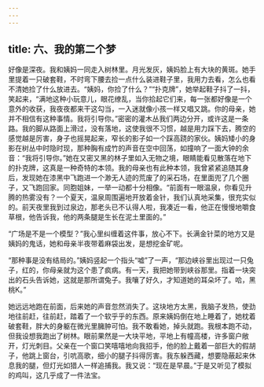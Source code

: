 ```yaml
---
---
---
```

title: 六、我的第二个梦
---



好像是深夜。我和姨妈一同走入树林里。月光发灰，姨妈脸上有大块的黄斑。她手里提着一只破套鞋，不时弯下腰去捡一点什么装进鞋子里，我用力去看，怎么也看不清她捡了什么放进去。“姨妈，你捡了什么？”“扑克牌”，她举起鞋子抖了一抖，笑起来，“满地这种小玩意儿，眼花缭乱，当你拾起它们来，每一张都好像是一个意外的收获，我夜夜都来干这勾当，一入迷就像小孩一样又唱又跳。你的母亲，她并不相信有这种事情。我将引导你。”密密的灌木丛我们两边分开，或许这是一条路。我的脚从路面上滑过，没有落地，这使我很不习惯，越是用力踩下去，腾空的感觉越是厉害，身子也摇晃起来，窄长的影子如一个踩高跷的家伙。姨妈矮小的身影在树丛中时隐时现，那种胸有成竹的声音在空中回荡，如撞响了一面大钟的余音：“我将引导你。”她在又密又黑的林子里如入无物之境，眼睛能看见散落在地下的扑克牌，这真是一种奇特的本领。我的母亲也有此种本领，我曾紧紧追随其身后，发现她在漆黑中飞跑进一个渺无人迹的荒废了的采石场，在里面兜了几个圈子，又飞跑回家。同胞姐妹，一举一动都十分相像。“前面有一眼温泉，你看见升腾的热雾没有？一个夏天，温泉周围遍地开放着金针，我们认真地采集，很充实似的。前天夜里我到过泉边，那老头已不认得人啦，我凑近一看，他正在慢慢地嚼食草根，他告诉我，他的两条腿是生长在泥土里面的。”

“广场是不是一个模型？”我心里纠缠着这件事，放心不下。长满金针菜的地方又是姨妈的鬼话，她和母亲半夜带着麻袋出发，是想挖金矿呢。

“那种事是没有结局的。”姨妈竖起一个指头“嘘”了一声，“那边峡谷里出现过一只兔子，红的，你母亲就为这个患了疯病。有一天，我把她带到峡谷那里。指着一块突出的石头告诉她，这就是那所谓兔子。我嚷了好久，才知道她的耳朵坏了。哈，黑桃K。”

她远远地跑在前面，后来她的声音忽然消失了。这块地方太黑，我脑子发热，使劲地往前赶，往前赶，踏着了一个软乎乎的东西。原来姨妈倒在地上睡着了，她枕着破套鞋，胖大的身躯在微光里臃肿可怕。我不敢看她，掉头就跑。我根本跑不动，但我设想我跑出了树林。眼前果然是一大块平地，平地上有幢高楼，许多窗户敞开，灯光刺目。父亲在一个窗口笑嘻嘻地向我招手，他的脸上戴着一部巨大的假胡子，他跳上窗台，引吭高歌，细小的腿子抖得厉害。我东躲西藏，想要隐蔽起来休息我的腿，但灯光如猎人一样追捕我。我又说：“现在是早晨。”于是又听见了模拟的鸡叫，这几乎成了一件法宝。